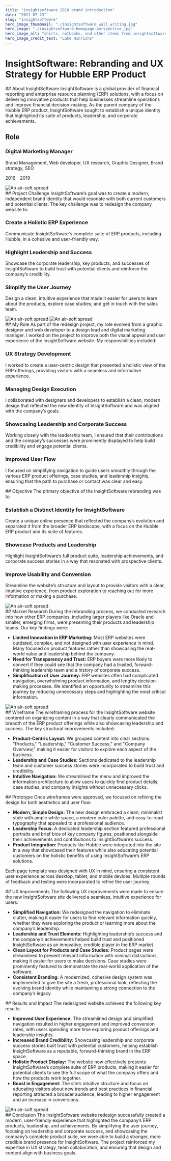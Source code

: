 ```yaml
---
title: "insightsoftware 2018 brand introduction"
date: "2021-07-23"
slug: "insightsoftware"
hero_image_thumbnail: "./insightsoftware_wall_writing.jpg"
hero_image: "./insightsoftware-homepage-perspective.jpg"
hero_image_alt: "shirts, notbooks, and other items from insightsoftware.com"
hero_image_credit_text: "Luke Hinrichs"
---
```





# InsightSoftware: Rebranding and UX Strategy for Hubble ERP Product
<ProjectSection fiftyFifty>
<div>
## About InsightSoftware
InsightSoftware is a global provider of financial reporting and enterprise resource planning (ERP) solutions, with a focus on delivering innovative products that help businesses streamline operations and improve financial decision-making. As the parent company of the Hubble ERP product, InsightSoftware sought to establish a unique identity that highlighted its suite of products, leadership, and corporate achievements.
</div>
<div>
    <h2>Role</h2>
    <h3>Digital Marketing Manager</h3>
    <p className="font-thin">Brand Management, Web developer, UX research, Graphic Designer, Brand strategy, SEO</p>
    <p>2016 - 2019</p>
</div>

</ProjectSection>

<ProjectSection bgColor="bg-slate-50" oneThirdTwoThird>
<div>
<Image src="insightsoftware-2018/insightsoftware_3d.jpg" alt="An air-soft spread" className="w-full rounded-xl" />
</div>
<div>
## Project Challenge
InsightSoftware’s goal was to create a modern, independent brand identity that would resonate with both current customers and potential clients. The key challenge was to redesign the company website to:

### Create a Holistic ERP Experience
Communicate InsightSoftware's complete suite of ERP products, including Hubble, in a cohesive and user-friendly way.

### Highlight Leadership and Success
Showcase the corporate leadership, key products, and successes of InsightSoftware to build trust with potential clients and reinforce the company’s credibility.

### Simplify the User Journey
Design a clean, intuitive experience that made it easier for users to learn about the products, explore case studies, and get in touch with the sales team.
</div>
</ProjectSection>


<ProjectSection fiftyFifty>
<div>
<Image src="insightsoftware-2018/Elevator-pitch.jpg" alt="An air-soft spread" className="w-full rounded-xl" />
<Image src="insightsoftware-2018/why-were-different.jpg" alt="An air-soft spread" className="w-full rounded-xl" />
</div>
<div>
## My Role
As part of the redesign project, my role evolved from a graphic designer and web developer to a design lead and digital marketing manager. I worked on the project to improve both the visual appeal and user experience of the InsightSoftware website. My responsibilities included:

### UX Strategy Development
I worked to create a user-centric design that presented a holistic view of the ERP offerings, providing visitors with a seamless and informative experience.

### Managing Design Execution
I collaborated with designers and developers to establish a clean, modern design that reflected the new identity of InsightSoftware and was aligned with the company’s goals.

### Showcasing Leadership and Corporate Success
Working closely with the leadership team, I ensured that their contributions and the company’s successes were prominently displayed to help build credibility and engage potential clients.

### Improved User Flow
I focused on simplifying navigation to guide users smoothly through the various ERP product offerings, case studies, and leadership insights, ensuring that the path to purchase or contact was clear and easy.
</div>
</ProjectSection>

<ProjectSection bgColor="bg-slate-50" fiftyFifty>
<div>
## Objective
The primary objective of the InsightSoftware rebranding was to:

### Establish a Distinct Identity for InsightSoftware
Create a unique online presence that reflected the company’s evolution and separated it from the broader ERP landscape, with a focus on the Hubble ERP product and its suite of features.

### Showcase Products and Leadership
Highlight InsightSoftware’s full product suite, leadership achievements, and corporate success stories in a way that resonated with prospective clients.

### Improve Usability and Conversion
Streamline the website’s structure and layout to provide visitors with a clear, intuitive experience, from product exploration to reaching out for more information or making a purchase.
</div>
<div>
<Image src="insightsoftware-2018/insightsoftware-homepage-perspective.jpg" alt="An air-soft spread" className="w-full rounded-xl" />
</div>
</ProjectSection>

<ProjectSection>
## Market Research
During the rebranding process, we conducted research into how other ERP companies, including larger players like Oracle and smaller, emerging firms, were presenting their products and leadership teams. Our key findings were:

- **Limited Innovation in ERP Marketing:** Most ERP websites were outdated, complex, and not designed with user experience in mind. Many focused on product features rather than showcasing the real-world value and leadership behind the company.
- **Need for Transparency and Trust:** ERP buyers were more likely to convert if they could see that the company had a trusted, forward-thinking leadership team and a history of corporate success.
- **Simplification of User Journey:** ERP websites often had complicated navigation, overwhelming product information, and lengthy decision-making processes. We identified an opportunity to streamline this journey by reducing unnecessary steps and highlighting the most critical information.
</ProjectSection>

<ProjectSection fiftyFifty bgColor="bg-slate-50">
<div>
<Image src="insightsoftware-2018/insightsoftware-website-redesign.jpg" alt="An air-soft spread" className="w-full rounded-xl" />
</div>
<div>
## Wireframe
The wireframing process for the InsightSoftware website centered on organizing content in a way that clearly communicated the breadth of the ERP product offerings while also showcasing leadership and success. The key structural improvements included:

- **Product-Centric Layout:** We grouped content into clear sections: "Products," "Leadership," "Customer Success," and "Company Overview," making it easier for visitors to explore each aspect of the business.
- **Leadership and Case Studies:** Sections dedicated to the leadership team and customer success stories were incorporated to build trust and credibility.
- **Intuitive Navigation:** We streamlined the menu and improved the information architecture to allow users to quickly find product details, case studies, and company insights without unnecessary clicks.
</div>
</ProjectSection>

<ProjectSection>
## Prototype
Once wireframes were approved, we focused on refining the design for both aesthetics and user flow:

- **Modern, Simple Design:** The new design embraced a clean, minimalist style with ample white space, a modern color palette, and easy-to-read typography that appealed to a professional audience.
- **Leadership Focus:** A dedicated leadership section featured professional portraits and brief bios of key company figures, positioned alongside their achievements and contributions to InsightSoftware’s success.
- **Product Integration:** Products like Hubble were integrated into the site in a way that showcased their features while also educating potential customers on the holistic benefits of using InsightSoftware’s ERP solutions.

Each page template was designed with UX in mind, ensuring a consistent user experience across desktop, tablet, and mobile devices. Multiple rounds of feedback and testing were incorporated to refine the user journey.
</ProjectSection>

<ProjectSection bgColor="bg-slate-50">
## UX Improvements
The following UX improvements were made to ensure the new InsightSoftware site delivered a seamless, intuitive experience for users:

- **Simplified Navigation:** We redesigned the navigation to eliminate clutter, making it easier for users to find relevant information quickly, whether they were exploring the product or learning more about the company’s leadership.
- **Leadership and Trust Elements:** Highlighting leadership’s success and the company’s achievements helped build trust and positioned InsightSoftware as an innovative, credible player in the ERP market.
- **Clean Layout for Products and Case Studies:** Product pages were streamlined to present relevant information with minimal distractions, making it easier for users to make decisions. Case studies were prominently featured to demonstrate the real-world application of the software.
- **Consistent Branding:** A modernized, cohesive design system was implemented to give the site a fresh, professional look, reflecting the evolving brand identity while maintaining a strong connection to the company’s legacy.
</ProjectSection>

<ProjectSection fiftyFifty>
<div>
## Results and Impact
The redesigned website achieved the following key results:

- **Improved User Experience:** The streamlined design and simplified navigation resulted in higher engagement and improved conversion rates, with users spending more time exploring product offerings and leadership insights.
- **Increased Brand Credibility:** Showcasing leadership and corporate success stories built trust with potential customers, helping establish InsightSoftware as a reputable, forward-thinking brand in the ERP space.
- **Holistic Product Display:** The website now effectively presents InsightSoftware’s complete suite of ERP products, making it easier for potential clients to see the full scope of what the company offers and how the products work together.
- **Boost in Engagement:** The site’s intuitive structure and focus on educating visitors about new trends and best practices in financial reporting attracted a broader audience, leading to higher engagement and an increase in conversions.
</div>
<div>
<Image src="insightsoftware-2018/catalog-spine.jpg" alt="An air-soft spread" className="w-full rounded-xl" />
</div>
</ProjectSection>

<ProjectSection bgColor="bg-slate-50">
## Conclusion
The InsightSoftware website redesign successfully created a modern, user-friendly experience that highlighted the company’s ERP products, leadership, and achievements. By simplifying the user journey, focusing on leadership and corporate success, and showcasing the company’s complete product suite, we were able to build a stronger, more credible brand presence for InsightSoftware. The project reinforced my expertise in UX strategy, team collaboration, and ensuring that design and content align with business goals.
</ProjectSection>
